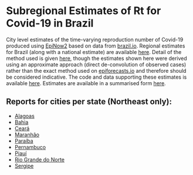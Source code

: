 
# Subregional Estimates of Rt for Covid-19 in Brazil

City level estimates of the time-varying reproduction number of Covid-19 produced using [EpiNow2](epiforecasts.io/EpiNow2) based on data from [brazil.io](https://brasil.io/home/). Regional estimates for Brazil (along with a national estimate) are available [here](https://epiforecasts.io/covid/posts/national/brazil/). Detail of the method used is given [here](https://epiforecasts.io/covid/methods.html), though the estimates shown here were derived using an approximate approach (direct de-convolution of observed cases) rather than the exact method used on [epiforecasts.io](https://epiforecasts.io/covid) and therefore should be considered indicative. The code and data supporting these estimates is available [here](https://github.com/epiforecasts/covid-rt-brazil-subregional). Estimates are available in a summarised form [here](https://github.com/epiforecasts/covid-rt-brazil-subregional/tree/master/data/rt).

## Reports for cities per state (Northeast only):

- [Alagoas](https://marcuswac.github.io/covid-rt-brazil-subregional/states/AL/docs/)
- [Bahia](https://marcuswac.github.io/covid-rt-brazil-subregional/states/BA/docs/)
- [Ceará](https://marcuswac.github.io/covid-rt-brazil-subregional/states/CE/docs/)
- [Maranhão](https://marcuswac.github.io/covid-rt-brazil-subregional/states/MA/docs/)
- [Paraíba](https://marcuswac.github.io/covid-rt-brazil-subregional/states/PB/docs/)
- [Pernambuco](https://marcuswac.github.io/covid-rt-brazil-subregional/states/PE/docs/)
- [Piauí](https://marcuswac.github.io/covid-rt-brazil-subregional/states/PI/docs/)
- [Rio Grande do Norte](https://marcuswac.github.io/covid-rt-brazil-subregional/states/RN/docs/)
- [Sergipe](https://marcuswac.github.io/covid-rt-brazil-subregional/states/SE/docs/)

